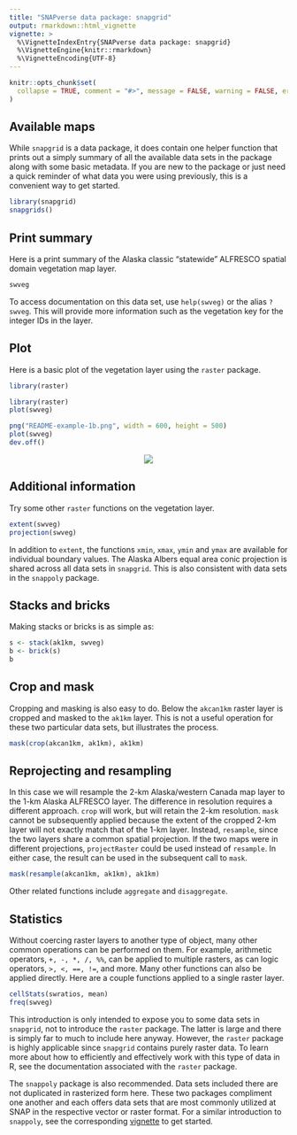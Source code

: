 ```yaml
---
title: "SNAPverse data package: snapgrid"
output: rmarkdown::html_vignette
vignette: >
  %\VignetteIndexEntry{SNAPverse data package: snapgrid}
  %\VignetteEngine{knitr::rmarkdown}
  %\VignetteEncoding{UTF-8}
---
```


```r
knitr::opts_chunk$set(
  collapse = TRUE, comment = "#>", message = FALSE, warning = FALSE, error = FALSE, tidy = TRUE
)
```

## Available maps

While `snapgrid` is a data package, it does contain one helper function that prints out a simply summary of all the available data sets in the package along with some basic metadata. If you are new to the package or just need a quick reminder of what data you were using previously, this is a convenient way to get started.

```r
library(snapgrid)
snapgrids()
```

## Print summary

Here is a print summary of the Alaska classic "statewide" ALFRESCO spatial domain vegetation map layer.

```r
swveg
```

To access documentation on this data set, use `help(swveg)`  or the alias `?swveg`.
This will provide more information such as the vegetation key for the integer IDs in the layer.

## Plot

Here is a basic plot of the vegetation layer using the `raster` package.

```r
library(raster)
```

```r
library(raster)
plot(swveg)
```

```r
png("README-example-1b.png", width = 600, height = 500)
plot(swveg)
dev.off()
```

<p style="text-align:center;"><img src="README-example-1b.png"></p>

## Additional information

Try some other `raster` functions on the vegetation layer.

```r
extent(swveg)
projection(swveg)
```

In addition to `extent`, the functions `xmin`, `xmax`, `ymin` and `ymax` are available for individual boundary values. The Alaska Albers equal area conic projection is shared across all data sets in `snapgrid`. This is also consistent with data sets in the `snappoly` package.

## Stacks and bricks

Making stacks or bricks is as simple as:

```r
s <- stack(ak1km, swveg)
b <- brick(s)
b
```

## Crop and mask

Cropping and masking is also easy to do. Below the `akcan1km` raster layer is cropped and masked to the `ak1km` layer.
This is not a useful operation for these two particular data sets, but illustrates the process.

```r
mask(crop(akcan1km, ak1km), ak1km)
```

## Reprojecting and resampling

In this case we will resample the 2-km Alaska/western Canada map layer to the 1-km Alaska ALFRESCO layer.
The difference in resolution requires a different approach. `crop` will work, but will retain the 2-km resolution.
`mask` cannot be subsequently applied because the extent of the cropped 2-km layer will not exactly match that of the 1-km layer.
Instead, `resample`, since the two layers share a common spatial projection.
If the two maps were in different projections, `projectRaster` could be used instead of `resample`.
In either case, the result can be used in the subsequent call to `mask`.

```r
mask(resample(akcan1km, ak1km), ak1km)
```

Other related functions include `aggregate` and `disaggregate`.

## Statistics

Without coercing raster layers to another type of object, many other common operations can be performed on them.
For example, arithmetic operators, `+, -, *, /, %%`, can be applied to multiple rasters, as can logic operators, `>, <, ==, !=`, and more.
Many other functions can also be applied directly. Here are a couple functions applied to a single raster layer.

```r
cellStats(swratios, mean)
freq(swveg)
```

This introduction is only intended to expose you to some data sets in `snapgrid`, not to introduce the `raster` package. The latter is large and there is simply far to much to include here anyway. However, the `raster` package is highly applicable since `snapgrid` contains purely raster data. To learn more about how to efficiently and effectively work with this type of data in R, see the documentation associated with the `raster` package.

The `snappoly` package is also recommended. Data sets included there are not duplicated in rasterized form here. These two packages compliment one another and each offers data sets that are most commonly utilized at SNAP in the respective vector or raster format. For a similar introduction to `snappoly`, see the corresponding [vignette](http://leonawicz.github.io/snappoly/docs/articles/snappoly.html) to get started.
